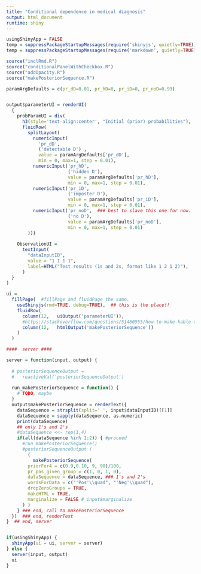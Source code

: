 ```yaml
---
title: "Conditional dependence in medical diagnosis"
output: html_document
runtime: shiny
---
```


<!-- 
To Deploy: 
Click Run document, then in upper right: "Republish"
Or, 
rsconnect::deployApp(appFiles = 
c('simplebayesdecision-fancy.Rmd', 'inclRmd.R',
'conditionalPanelWithCheckbox.R','addOpacity.R',
'simplebayesdecision-info.Rmd', "simplebayesdecision.R" 
, "gerdPlot.R" 
, "gerdPlot2.R"  )) 
-->

```r
usingShinyApp = FALSE
temp = suppressPackageStartupMessages(require('shinyjs', quietly=TRUE))
temp = suppressPackageStartupMessages(require('markdown', quietly=TRUE))

source("inclRmd.R")
source("conditionalPanelWithCheckbox.R")
source("addOpacity.R")
source("makePosteriorSequence.R")


```

```r
paramArgDefaults = c(pr_dD=0.01, pr_hD=0, pr_iD=0, pr_noD=0.99)


output$parameterUI = renderUI(
  {
    probParamUI = div(
      h3(style='text-align:center', "Initial (prior) probabilities"),
      fluidRow(
        splitLayout(
          numericInput(
            'pr_dD',
            ('detectable D') ,
            value = paramArgDefaults['pr_dD'],
            min = 0, max=1, step = 0.01),
          numericInput('pr_hD',
                       ('hidden D'),
                       value = paramArgDefaults['pr_hD'],
                       min = 0, max=1, step = 0.01),
          numericInput('pr_iD',
                       ('imposter D'),
                       value = paramArgDefaults['pr_iD'],
                       min = 0, max=1, step = 0.01),
          numericInput('pr_noD',  ### best to slave this one for now.
                       ('no D'),
                       value = paramArgDefaults['pr_noD'],
                       min = 0, max=1, step = 0.01)
        )))
    
    ObservationUI = 
      textInput(
        "dataInputID",
        value = "1 1 1 1",
        label=HTML("Test results (1s and 2s, format like 1 2 1 2)"),
      )
  }
)

```

```r

ui = 
  fillPage(  #fillPage and fluidPage the same.
    useShinyjs(rmd=TRUE, debug=TRUE),  ## this is the place!!
    fluidRow(
      column(12,   uiOutput('parameterUI')), 
      #https://stackoverflow.com/questions/51460955/how-to-make-kable-table-reactive-in-shiny-app-shiny-kable
      column(12,   htmlOutput('makePosteriorSequence'))
    )
  )
```

```r
####  server ####

server = function(input, output) {
  
  # posteriorSequenceOutput =
  #   reactiveVal('posteriorSequenceOutput')
  
  run_makePosteriorSequence = function() {
    # TODO, maybe
  }
  output$makePosteriorSequence = renderText({
    dataSequence = strsplit(split=' ', input$dataInputID)[[1]]
    dataSequence = sapply(dataSequence, as.numeric)
    print(dataSequence)
    ## only 1's and 2's
    #dataSequence <<- rep(1,4)
    if(all(dataSequence %in% 1:2)) { #proceed
      #run_makePosteriorSequence()
      #posteriorSequenceOutput ( 
        (
          makePosteriorSequence(
        priorFor4 = c(0.9,0.10, 9, 90)/100,
        pr_pos_given_group = c(1, 0, 1, 0),
        dataSequence = dataSequence, ### 1's and 2's
        wordsForData = c("'Pos'\\quad", "'Neg'\\quad"),
        dropZeroGroups = TRUE,
        makeHTML = TRUE, 
        marginalize = FALSE # input$marginalize
      ) ) 
    } ### end, call to makePosteriorSequence
  })  ### end, renderText 
}  ## end, server


if(usingShinyApp) {
  shinyApp(ui = ui, server = server)
} else {
  server(input, output)
  ui
}


```

